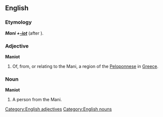 {{wikipedia|Mani Peninsula}}
==English==

===Etymology===
'''''Man'''i + '''[[-iot]]''''' (after {{etyl|el|en}} {{term|Κυπριώτης||Cypriot|lang=el}}).

===Adjective===
'''Maniot'''

# Of, from, or relating to the Mani, a region of the [[Peloponnese]] in [[Greece]].

[[Category:English adjectives]]
===Noun===
'''Maniot'''

# A person from the Mani.

[[Category:English nouns]]